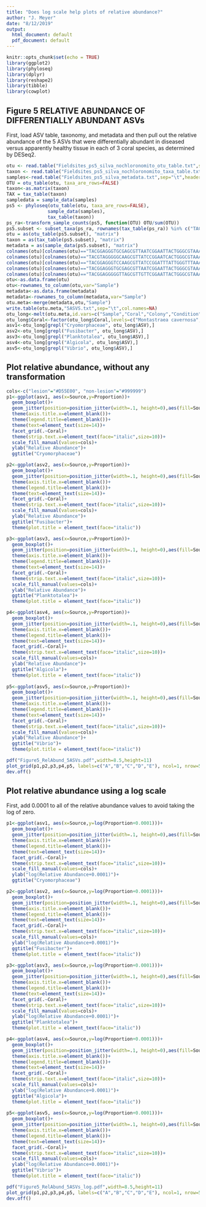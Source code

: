```yaml
---
title: "Does log scale help plots of relative abundance?"
author: "J. Meyer"
date: "8/12/2019"
output:
  html_document: default
  pdf_document: default
---
```


```r
knitr::opts_chunk$set(echo = TRUE)
library(ggplot2)
library(phyloseq)
library(dplyr)
library(reshape2)
library(tibble)
library(cowplot)
```

## Figure 5 RELATIVE ABUNDANCE OF DIFFERENTIALLY ABUNDANT ASVs 
First, load ASV table, taxonomy, and metadata and then pull out the relative abundance of the 5 ASVs that were differentially abundant in diseased versus apparently healthy tissue in each of 3 coral species, as determined by DESeq2.

```r
otu <- read.table("Fieldsites_ps5_silva_nochloronomito_otu_table.txt",sep="\t",header=TRUE, row.names=1)
taxon <- read.table("Fieldsites_ps5_silva_nochloronomito_taxa_table.txt",sep="\t",header=TRUE,row.names=1)
samples<-read.table("Fieldsites_ps5_silva_metadata.txt",sep="\t",header=T,row.names=1)
OTU = otu_table(otu, taxa_are_rows=FALSE)
taxon<-as.matrix(taxon)
TAX = tax_table(taxon)
sampledata = sample_data(samples)
ps5 <- phyloseq(otu_table(otu, taxa_are_rows=FALSE), 
               sample_data(samples), 
               tax_table(taxon))
ps_ra<-transform_sample_counts(ps5, function(OTU) OTU/sum(OTU))
ps5.subset <- subset_taxa(ps_ra, rownames(tax_table(ps_ra)) %in% c("TACGGAGGGTCCAAGCGTTATCCGGATTTATTGGGTTTAAAGGGTCCGTAGGCGGGGTTTTAAGTCAGTGGTGAAAGCCTACAGCTCAACTGTAGAACTGCCATTGAAACTGGAACTCTTGAATGTGATTGAGGTAGGCGGAATATGTCATGTAGCGGTGAAATGCTTAGATATGACATAGAACACCGATAGCGAAGGCAGCTTACCAAGTCATTATTGACGCTGATGGACGAAAGCGTGGGGAGCGAACAGG", "TACGTAGGGGGCAAGCGTTATCCGGAATCACTGGGCGTAAAGGGTGCGTAGGCGGTTTTTCAAGTCAGAAGTGAAAGGCTATGGCTCAACCATAGTAAGCTTTTGAAACTGTTAAACTTGAGTGCAGGAGAGGAAAGTGGAATTCCTAGTGTAGAGGTGAAATTCGTAGATATTAGGAGGAACACCAGTGGCGAAGGCGACTTTCTGGACTGTAACTGACGCTGAGGCACGAAAGCGTGGGGAGCGAACAGG","TACGGAGGGGGTTAGCGTTGTTCGGAATTACTGGGCGTAAAGCGCACGTAGGCGGATTAGTCAGTCAGAGGTGAAATCCCAGGGCTCAACCCTGGAACTGCCTTTGATACTGCTAGTCTTGAGTTCGAGAGAGGTGAGTGGAATTCCGAGTGTAGAGGTGAAATTCGTAGATATTCGGAGGAACACCAGTGGCGAAGGCGGCTCACTGGCTCGATACTGACGCTGAGGTGCGAAAGTGTGGGGAGCAAACAGG","TACGGAGGGTGCGAGCGTTAATCGGAATTACTGGGCGTAAAGCGTACGCAGGCGGTTAGTTAAGTCAGATGTGAAAGCCCCGGGCTCAACCTGGGAACTGCATTTGAAACTGGCTAACTAGAGTGCGACAGAGGGTGGTAGAATTTCAGGTGTAGCGGTGAAATGCGTAGAGATCTGAAGGAATACCGATGGCGAAGGCAGCCACCTGGGTCGACACTGACGCTCATGTACGAAAGCGTGGGTAGCAAACAGG","TACGGAGGGTGCGAGCGTTAATCGGAATTACTGGGCGTAAAGCGCATGCAGGTGGTTTGTTAAGTCAGATGTGAAAGCCCTGGGCTCAACCCGGGAAGGTCATTTGAAACTGGCAAGCTAGAGTACTGTAGAGGGGGGTAGAATTTCAGGTGTAGCGGTGAAATGCGTAGAGATCTGAAGGAATACCGGTGGCGAAGGCGGCCCCCTGGACAGATACTGACACTCAGATGCGAAAGCGTGGGGAGCAAACAGG"))
otu = as(otu_table(ps5.subset), "matrix")
taxon = as(tax_table(ps5.subset), "matrix")
metadata = as(sample_data(ps5.subset), "matrix")
colnames(otu)[colnames(otu)=="TACGGAGGGTGCGAGCGTTAATCGGAATTACTGGGCGTAAAGCGCATGCAGGTGGTTTGTTAAGTCAGATGTGAAAGCCCTGGGCTCAACCCGGGAAGGTCATTTGAAACTGGCAAGCTAGAGTACTGTAGAGGGGGGTAGAATTTCAGGTGTAGCGGTGAAATGCGTAGAGATCTGAAGGAATACCGGTGGCGAAGGCGGCCCCCTGGACAGATACTGACACTCAGATGCGAAAGCGTGGGGAGCAAACAGG"] <- "Cryomorphaceae"
colnames(otu)[colnames(otu)=="TACGTAGGGGGCAAGCGTTATCCGGAATCACTGGGCGTAAAGGGTGCGTAGGCGGTTTTTCAAGTCAGAAGTGAAAGGCTATGGCTCAACCATAGTAAGCTTTTGAAACTGTTAAACTTGAGTGCAGGAGAGGAAAGTGGAATTCCTAGTGTAGAGGTGAAATTCGTAGATATTAGGAGGAACACCAGTGGCGAAGGCGACTTTCTGGACTGTAACTGACGCTGAGGCACGAAAGCGTGGGGAGCGAACAGG"] <- "Fusibacter"
colnames(otu)[colnames(otu)=="TACGGAGGGTCCAAGCGTTATCCGGATTTATTGGGTTTAAAGGGTCCGTAGGCGGGGTTTTAAGTCAGTGGTGAAAGCCTACAGCTCAACTGTAGAACTGCCATTGAAACTGGAACTCTTGAATGTGATTGAGGTAGGCGGAATATGTCATGTAGCGGTGAAATGCTTAGATATGACATAGAACACCGATAGCGAAGGCAGCTTACCAAGTCATTATTGACGCTGATGGACGAAAGCGTGGGGAGCGAACAGG"] <- "Planktotalea"
colnames(otu)[colnames(otu)=="TACGGAGGGTGCGAGCGTTAATCGGAATTACTGGGCGTAAAGCGTACGCAGGCGGTTAGTTAAGTCAGATGTGAAAGCCCCGGGCTCAACCTGGGAACTGCATTTGAAACTGGCTAACTAGAGTGCGACAGAGGGTGGTAGAATTTCAGGTGTAGCGGTGAAATGCGTAGAGATCTGAAGGAATACCGATGGCGAAGGCAGCCACCTGGGTCGACACTGACGCTCATGTACGAAAGCGTGGGTAGCAAACAGG"] <- "Algicola"
colnames(otu)[colnames(otu)=="TACGGAGGGGGTTAGCGTTGTTCGGAATTACTGGGCGTAAAGCGCACGTAGGCGGATTAGTCAGTCAGAGGTGAAATCCCAGGGCTCAACCCTGGAACTGCCTTTGATACTGCTAGTCTTGAGTTCGAGAGAGGTGAGTGGAATTCCGAGTGTAGAGGTGAAATTCGTAGATATTCGGAGGAACACCAGTGGCGAAGGCGGCTCACTGGCTCGATACTGACGCTGAGGTGCGAAAGTGTGGGGAGCAAACAGG"] <- "Vibrio"
otu<-as.data.frame(otu)
otu<-rownames_to_column(otu,var="Sample")
metadata<-as.data.frame(metadata)
metadata<-rownames_to_column(metadata,var="Sample")
otu.meta<-merge(metadata,otu,"Sample")
write.table(otu.meta,"5ASVS.txt",sep="\t",col.names=NA)
otu_long<-melt(otu.meta,id.vars=c("Sample","Coral","Colony","Condition","Near_Far","Source","Site"),variable.name="ASV",value.name="Proportion")
otu_long$Coral<-factor(otu_long$Coral,levels=c("Montastraea cavernosa","Orbicella faveolata","Diploria labyrinthiformis","Dichocoenia stokesii"))
asv1<-otu_long[grepl("Cryomorphaceae", otu_long$ASV),]
asv2<-otu_long[grepl("Fusibacter", otu_long$ASV),]
asv3<-otu_long[grepl("Planktotalea", otu_long$ASV),]
asv4<-otu_long[grepl("Algicola", otu_long$ASV),]
asv5<-otu_long[grepl("Vibrio", otu_long$ASV),]
```

## Plot relative abundance, without any transformation


```r
cols<-c("lesion"="#D55E00", "non-lesion"="#999999")
p1<-ggplot(asv1, aes(x=Source,y=Proportion))+
  geom_boxplot()+
  geom_jitter(position=position_jitter(width=.1, height=0),aes(fill=Source),size=2,shape=21)+
  theme(axis.title.x=element_blank())+
  theme(legend.title=element_blank())+
  theme(text=element_text(size=14))+
  facet_grid(.~Coral)+
  theme(strip.text.x=element_text(face="italic",size=10))+
  scale_fill_manual(values=cols)+
  ylab("Relative Abundance")+
  ggtitle("Cryomorphaceae")

p2<-ggplot(asv2, aes(x=Source,y=Proportion))+
  geom_boxplot()+
  geom_jitter(position=position_jitter(width=.1, height=0),aes(fill=Source),size=2,shape=21)+
  theme(axis.title.x=element_blank())+
  theme(legend.title=element_blank())+
  theme(text=element_text(size=14))+
  facet_grid(.~Coral)+
  theme(strip.text.x=element_text(face="italic",size=10))+
  scale_fill_manual(values=cols)+
  ylab("Relative Abundance")+
  ggtitle("Fusibacter")+
  theme(plot.title = element_text(face="italic"))

p3<-ggplot(asv3, aes(x=Source,y=Proportion))+
  geom_boxplot()+
  geom_jitter(position=position_jitter(width=.1, height=0),aes(fill=Source),size=2,shape=21)+
  theme(axis.title.x=element_blank())+
  theme(legend.title=element_blank())+
  theme(text=element_text(size=14))+
  facet_grid(.~Coral)+
  theme(strip.text.x=element_text(face="italic",size=10))+
  scale_fill_manual(values=cols)+
  ylab("Relative Abundance")+
  ggtitle("Planktotalea")+
  theme(plot.title = element_text(face="italic"))

p4<-ggplot(asv4, aes(x=Source,y=Proportion))+
  geom_boxplot()+
  geom_jitter(position=position_jitter(width=.1, height=0),aes(fill=Source),size=2,shape=21)+
  theme(axis.title.x=element_blank())+
  theme(legend.title=element_blank())+
  theme(text=element_text(size=14))+
  facet_grid(.~Coral)+
  theme(strip.text.x=element_text(face="italic",size=10))+
  scale_fill_manual(values=cols)+
  ylab("Relative Abundance")+
  ggtitle("Algicola")+
  theme(plot.title = element_text(face="italic"))
  
p5<-ggplot(asv5, aes(x=Source,y=Proportion))+
  geom_boxplot()+
  geom_jitter(position=position_jitter(width=.1, height=0),aes(fill=Source),size=2,shape=21)+
  theme(axis.title.x=element_blank())+
  theme(legend.title=element_blank())+
  theme(text=element_text(size=14))+
  facet_grid(.~Coral)+
  theme(strip.text.x=element_text(face="italic",size=10))+
  scale_fill_manual(values=cols)+
  ylab("Relative Abundance")+
  ggtitle("Vibrio")+
  theme(plot.title = element_text(face="italic"))

pdf("Figure5_RelAbund_5ASVs.pdf",width=8.5,height=11)
plot_grid(p1,p2,p3,p4,p5, labels=c("A","B","C","D","E"), ncol=1, nrow=5)
dev.off()

```

## Plot relative abundance using a log scale

First, add 0.0001 to all of the relative abundance values to avoid taking the log of zero.

```r
p1<-ggplot(asv1, aes(x=Source,y=log(Proportion+0.0001)))+
  geom_boxplot()+
  geom_jitter(position=position_jitter(width=.1, height=0),aes(fill=Source),size=2,shape=21)+
  theme(axis.title.x=element_blank())+
  theme(legend.title=element_blank())+
  theme(text=element_text(size=14))+
  facet_grid(.~Coral)+
  theme(strip.text.x=element_text(face="italic",size=10))+
  scale_fill_manual(values=cols)+
  ylab("log(Relative Abundance+0.0001)")+
  ggtitle("Cryomorphaceae")

p2<-ggplot(asv2, aes(x=Source,y=log(Proportion+0.0001)))+
  geom_boxplot()+
  geom_jitter(position=position_jitter(width=.1, height=0),aes(fill=Source),size=2,shape=21)+
  theme(axis.title.x=element_blank())+
  theme(legend.title=element_blank())+
  theme(text=element_text(size=14))+
  facet_grid(.~Coral)+
  theme(strip.text.x=element_text(face="italic",size=10))+
  scale_fill_manual(values=cols)+
  ylab("log(Relative Abundance+0.0001)")+
  ggtitle("Fusibacter")+
  theme(plot.title = element_text(face="italic"))

p3<-ggplot(asv3, aes(x=Source,y=log(Proportion+0.0001)))+
  geom_boxplot()+
  geom_jitter(position=position_jitter(width=.1, height=0),aes(fill=Source),size=2,shape=21)+
  theme(axis.title.x=element_blank())+
  theme(legend.title=element_blank())+
  theme(text=element_text(size=14))+
  facet_grid(.~Coral)+
  theme(strip.text.x=element_text(face="italic",size=10))+
  scale_fill_manual(values=cols)+
  ylab("log(Relative Abundance+0.0001)")+
  ggtitle("Planktotalea")+
  theme(plot.title = element_text(face="italic"))

p4<-ggplot(asv4, aes(x=Source,y=log(Proportion+0.0001)))+
  geom_boxplot()+
  geom_jitter(position=position_jitter(width=.1, height=0),aes(fill=Source),size=2,shape=21)+
  theme(axis.title.x=element_blank())+
  theme(legend.title=element_blank())+
  theme(text=element_text(size=14))+
  facet_grid(.~Coral)+
  theme(strip.text.x=element_text(face="italic",size=10))+
  scale_fill_manual(values=cols)+
  ylab("log(Relative Abundance+0.0001)")+
  ggtitle("Algicola")+
  theme(plot.title = element_text(face="italic"))
  
p5<-ggplot(asv5, aes(x=Source,y=log(Proportion+0.0001)))+
  geom_boxplot()+
  geom_jitter(position=position_jitter(width=.1, height=0),aes(fill=Source),size=2,shape=21)+
  theme(axis.title.x=element_blank())+
  theme(legend.title=element_blank())+
  theme(text=element_text(size=14))+
  facet_grid(.~Coral)+
  theme(strip.text.x=element_text(face="italic",size=10))+
  scale_fill_manual(values=cols)+
  ylab("log(Relative Abundance+0.0001)")+
  ggtitle("Vibrio")+
  theme(plot.title = element_text(face="italic"))

pdf("Figure5_RelAbund_5ASVs_log.pdf",width=8.5,height=11)
plot_grid(p1,p2,p3,p4,p5, labels=c("A","B","C","D","E"), ncol=1, nrow=5)
dev.off()
```

